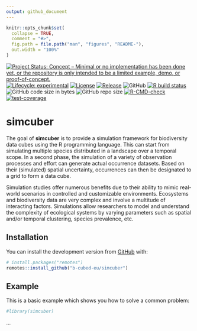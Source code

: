```yaml
---
output: github_document
---
```


<!-- README.md is generated from README.Rmd. Please edit that file -->

```r
knitr::opts_chunk$set(
  collapse = TRUE,
  comment = "#>",
  fig.path = file.path("man", "figures", "README-"),
  out.width = "100%"
)
```

<!-- badges: start -->
[![Project Status: Concept – Minimal or no implementation has been done yet, or the repository is only intended to be a limited example, demo, or proof-of-concept.](https://www.repostatus.org/badges/latest/concept.svg)](https://www.repostatus.org/#concept)
[![Lifecycle: experimental](https://img.shields.io/badge/lifecycle-experimental-orange.svg)](https://lifecycle.r-lib.org/articles/stages.html#experimental)
[![License](https://img.shields.io/badge/license-MIT-blue.svg?style=flat)](https://opensource.org/licenses/MIT)
[![Release](https://img.shields.io/github/release/b-cubed-eu/simcuber.svg)](https://github.com/b-cubed-eu/simcuber/releases)
![GitHub](https://img.shields.io/github/license/b-cubed-eu/simcuber)
[![R build status](https://github.com/b-cubed-eu/simcuber/workflows/check%20package%20on%20main/badge.svg)](https://github.com/b-cubed-eu/simcuber/actions)
![GitHub code size in bytes](https://img.shields.io/github/languages/code-size/b-cubed-eu/simcuber.svg)
![GitHub repo size](https://img.shields.io/github/repo-size/b-cubed-eu/simcuber.svg)
[![R-CMD-check](https://github.com/b-cubed-eu/simcuber/actions/workflows/R-CMD-check.yaml/badge.svg)](https://github.com/b-cubed-eu/simcuber/actions/workflows/R-CMD-check.yaml)
[![test-coverage](https://github.com/b-cubed-eu/simcuber/actions/workflows/test-coverage.yaml/badge.svg)](https://github.com/b-cubed-eu/simcuber/actions/workflows/test-coverage.yaml)
<!-- badges: end -->

# simcuber

The goal of **simcuber** is to provide a simulation framework for biodiversity data cubes using the R programming language. This can start from simulating multiple species distributed in a landscape over a temporal scope. In a second phase, the simulation of a variety of observation processes and effort can generate actual occurrence datasets. Based on their (simulated) spatial uncertainty, occurrences can then be designated to a grid to form a data cube.

Simulation studies offer numerous benefits due to their ability to mimic real-world scenarios in controlled and customizable environments. Ecosystems and biodiversity data are very complex and involve a multitude of interacting factors. Simulations allow researchers to model and understand the complexity of ecological systems by varying parameters such as spatial and/or temporal clustering, species prevalence, etc.

## Installation

You can install the development version from [GitHub](https://github.com/) with:

``` r
# install.packages("remotes")
remotes::install_github("b-cubed-eu/simcuber")
```

## Example

This is a basic example which shows you how to solve a common problem:

```r
#library(simcuber)
```

...
